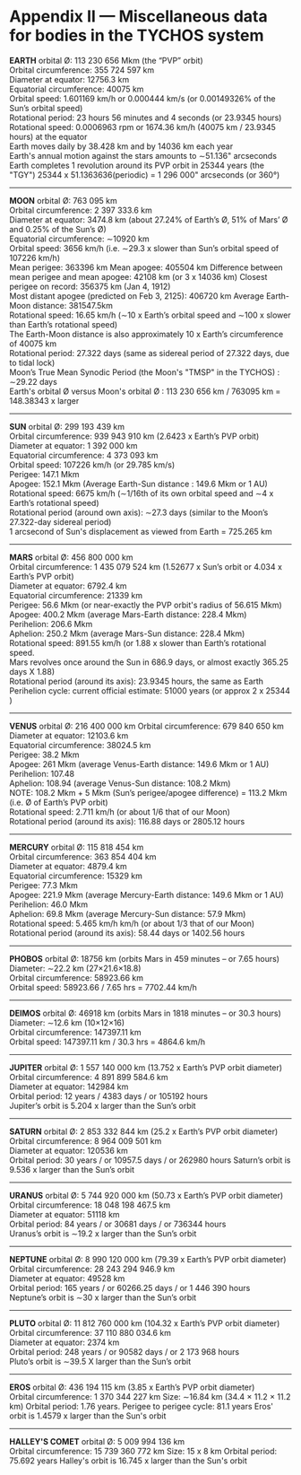 Appendix II — Miscellaneous data for bodies in the TYCHOS system
================================================================


**EARTH** orbital Ø: 113 230 656 Mkm (the “PVP” orbit)  
Orbital circumference: 355 724 597 km  
Diameter at equator: 12756.3 km  
Equatorial circumference: 40075 km  
Orbital speed: 1.601169 km/h or 0.000444 km/s (or 0.00149326% of the Sun’s orbital speed)  
Rotational period: 23 hours 56 minutes and 4 seconds (or 23.9345 hours)  
Rotational speed: 0.0006963 rpm or 1674.36 km/h (40075 km / 23.9345 hours) at the equator  
Earth moves daily by 38.428 km and by 14036 km each year   
Earth's annual motion against the stars amounts to ∼51.136" arcseconds 
Earth completes 1 revolution around its PVP orbit in 25344 years (the "TGY")
25344 x 51.1363636(periodic) = 1 296 000" arcseconds (or 360°)

* * *

**MOON** orbital Ø: 763 095 km  
Orbital circumference: 2 397 333.6 km  
Diameter at equator: 3474.8 km (about 27.24% of Earth’s Ø, 51% of Mars’ Ø and 0.25% of the Sun’s Ø)  
Equatorial circumference: ∼10920 km  
Orbital speed: 3656 km/h (i.e. ∼29.3 x slower than Sun’s orbital speed of 107226 km/h)  
Mean perigee: 363396 km
Mean apogee: 405504 km
Difference between mean perigee and mean apogee: 42108 km (or 3 x 14036 km)
Closest perigee on record: 356375 km (Jan 4, 1912)  
Most distant apogee (predicted on Feb 3, 2125): 406720 km
Average Earth-Moon distance: 381547.5km  
Rotational speed: 16.65 km/h (∼10 x Earth’s orbital speed and ∼100 x slower than Earth’s rotational speed)  
The Earth-Moon distance is also approximately 10 x Earth’s circumference of 40075 km  
Rotational period: 27.322 days (same as sidereal period of 27.322 days, due to tidal lock)    
Moon’s True Mean Synodic Period (the Moon's "TMSP" in the TYCHOS) : ∼29.22 days  
Earth's orbital Ø versus Moon's orbital Ø : 113 230 656 km / 763095 km = 148.38343 x larger  


* * *

**SUN** orbital Ø: 299 193 439 km  
Orbital circumference: 939 943 910 km (2.6423 x Earth’s PVP orbit)  
Diameter at equator: 1 392 000 km  
Equatorial circumference: 4 373 093 km  
Orbital speed: 107226 km/h (or 29.785 km/s)  
Perigee: 147.1 Mkm  
Apogee: 152.1 Mkm (Average Earth-Sun distance : 149.6 Mkm or 1 AU)  
Rotational speed: 6675 km/h (∼1/16th of its own orbital speed and ∼4 x Earth’s rotational speed)  
Rotational period (around own axis): ∼27.3 days (similar to the Moon’s 27.322-day sidereal period)  
1 arcsecond of Sun's displacement as viewed from Earth = 725.265 km

* * *

**MARS** orbital Ø: 456 800 000 km  
Orbital circumference: 1 435 079 524 km (1.52677 x Sun’s orbit or 4.034 x Earth’s PVP orbit)  
Diameter at equator: 6792.4 km  
Equatorial circumference: 21339 km  
Perigee: 56.6 Mkm (or near-exactly the PVP orbit's radius of 56.615 Mkm) 
Apogee: 400.2 Mkm (average Mars-Earth distance: 228.4 Mkm)  
Perihelion: 206.6 Mkm  
Aphelion: 250.2 Mkm (average Mars-Sun distance: 228.4 Mkm)  
Rotational speed: 891.55 km/h (or 1.88 x slower than Earth’s rotational speed.  
Mars revolves once around the Sun in 686.9 days, or almost exactly 365.25 days X 1.88)  
Rotational period (around its axis): 23.9345 hours, the same as Earth  
Perihelion cycle: current official estimate: 51000 years (or approx 2 x 25344 )

* * *

**VENUS** orbital Ø: 216 400 000 km 
Orbital circumference: 679 840 650 km  
Diameter at equator: 12103.6 km  
Equatorial circumference: 38024.5 km    
Perigee: 38.2 Mkm  
Apogee: 261 Mkm (average Venus-Earth distance: 149.6 Mkm or 1 AU)  
Perihelion: 107.48  
Aphelion: 108.94 (average Venus-Sun distance: 108.2 Mkm)  
NOTE: 108.2 Mkm + 5 Mkm (Sun’s perigee/apogee difference) = 113.2 Mkm (i.e. Ø of Earth’s PVP orbit)  
Rotational speed: 2.711 km/h (or about 1/6 that of our Moon)  
Rotational period (around its axis): 116.88 days or 2805.12 hours 

* * *

**MERCURY** orbital Ø: 115 818 454 km  
Orbital circumference: 363 854 404 km  
Diameter at equator: 4879.4 km  
Equatorial circumference: 15329 km   
Perigee: 77.3 Mkm  
Apogee: 221.9 Mkm (average Mercury-Earth distance: 149.6 Mkm or 1 AU)  
Perihelion: 46.0 Mkm  
Aphelion: 69.8 Mkm (average Mercury-Sun distance: 57.9 Mkm)  
Rotational speed: 5.465 km/h km/h (or about 1/3 that of our Moon)
Rotational period (around its axis): 58.44 days or 1402.56 hours

* * *

**PHOBOS** orbital Ø: 18756 km (orbits Mars in 459 minutes – or 7.65 hours)  
Diameter: ∼22.2 km (27×21.6×18.8)   
Orbital circumference: 58923.66 km  
Orbital speed: 58923.66 / 7.65 hrs = 7702.44 km/h

* * *

**DEIMOS** orbital Ø: 46918 km (orbits Mars in 1818 minutes – or 30.3 hours)  
Diameter: ∼12.6 km (10×12×16)   
Orbital circumference: 147397.11 km  
Orbital speed: 147397.11 km / 30.3 hrs = 4864.6 km/h

* * *

**JUPITER** orbital Ø: 1 557 140 000 km (13.752 x Earth’s PVP orbit diameter)  
Orbital circumference: 4 891 899 584.6 km  
Diameter at equator: 142984 km   
Orbital period: 12 years / 4383 days / or 105192 hours  
Jupiter’s orbit is 5.204 x larger than the Sun’s orbit

* * *

**SATURN** orbital Ø: 2 853 332 844 km (25.2 x Earth’s PVP orbit diameter)  
Orbital circumference: 8 964 009 501 km  
Diameter at equator: 120536 km  
Orbital period: 30 years / or 10957.5 days / or 262980 hours 
Saturn’s orbit is 9.536 x larger than the Sun’s orbit

* * *

**URANUS** orbital Ø: 5 744 920 000 km (50.73 x Earth’s PVP orbit diameter)  
Orbital circumference: 18 048 198 467.5 km  
Diameter at equator: 51118 km  
Orbital period: 84 years / or 30681 days / or 736344 hours  
Uranus’s orbit is ∼19.2 x larger than the Sun’s orbit

* * *

**NEPTUNE** orbital Ø: 8 990 120 000 km (79.39 x Earth’s PVP orbit diameter)  
Orbital circumference: 28 243 294 946.9 km  
Diameter at equator: 49528 km  
Orbital period: 165 years / or 60266.25 days / or 1 446 390 hours  
Neptune’s orbit is ∼30 x larger than the Sun’s orbit

* * *

**PLUTO** orbital Ø: 11 812 760 000 km (104.32 x Earth’s PVP orbit diameter)  
Orbital circumference: 37 110 880 034.6 km  
Diameter at equator: 2374 km  
Orbital period: 248 years / or 90582 days / or 2 173 968 hours  
Pluto’s orbit is ∼39.5 X larger than the Sun’s orbit

* * *

**EROS** orbital Ø: 436 194 115 km (3.85 x Earth’s PVP orbit diameter)  
Orbital circumference: 1 370 344 227 km
Size: ∼16.84 km (34.4 × 11.2 × 11.2 km)
Orbital period: 1.76 years. Perigee to perigee cycle: 81.1 years
Eros' orbit is 1.4579 x larger than the Sun's orbit

* * *

**HALLEY'S COMET** orbital Ø: 5 009 994 136 km  
Orbital circumference: 15 739 360 772 km
Size: 15 x 8 km
Orbital period: 75.692 years
Halley's orbit is 16.745 x larger than the Sun's orbit
